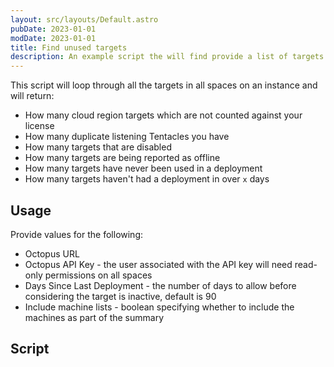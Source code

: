 ```yaml
---
layout: src/layouts/Default.astro
pubDate: 2023-01-01
modDate: 2023-01-01
title: Find unused targets
description: An example script the will find provide a list of targets being unused that might cause your target count to be inflated.
---
```


This script will loop through all the targets in all spaces on an instance and will return:

- How many cloud region targets which are not counted against your license
- How many duplicate listening Tentacles you have
- How many targets that are disabled
- How many targets are being reported as offline
- How many targets have never been used in a deployment
- How many targets haven't had a deployment in over `x` days

## Usage

Provide values for the following:
- Octopus URL
- Octopus API Key - the user associated with the API key will need read-only permissions on all spaces
- Days Since Last Deployment - the number of days to allow before considering the target is inactive, default is 90
- Include machine lists - boolean specifying whether to include the machines as part of the summary

## Script

<FindUnusedTargets />